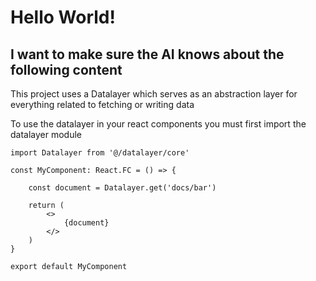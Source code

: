 # Hello World!

## I want to make sure the AI knows about the following content

This project uses a Datalayer which serves as an abstraction layer for everything related to fetching or writing data

To use the datalayer in your react components you must first import the datalayer module

```
import Datalayer from '@/datalayer/core'

const MyComponent: React.FC = () => {

    const document = Datalayer.get('docs/bar')

    return (
        <>
            {document}
        </>
    )
}

export default MyComponent
```